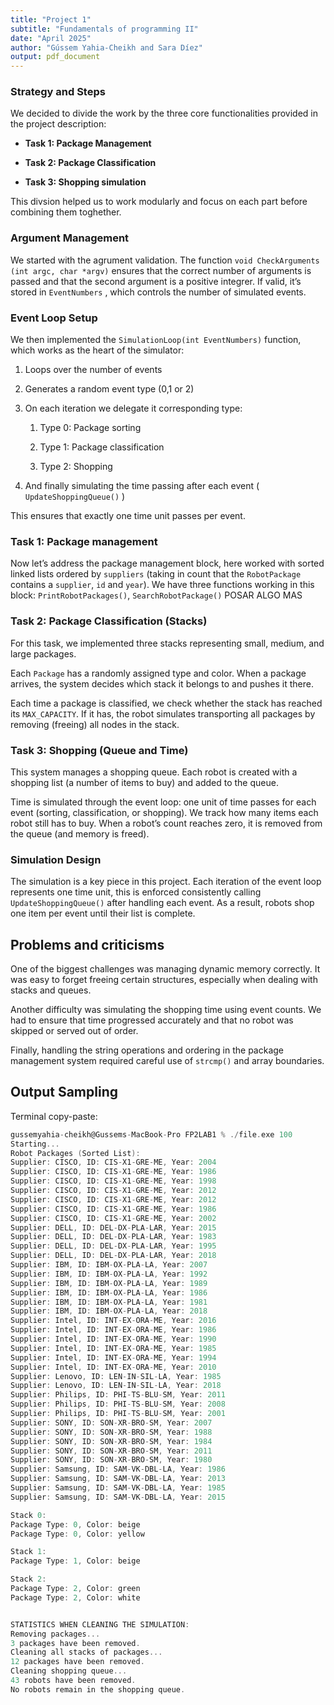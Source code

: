 ```yaml
---
title: "Project 1"
subtitle: "Fundamentals of programming II"
date: "April 2025"
author: "Gússem Yahia-Cheikh and Sara Díez"
output: pdf_document
---
```


### Strategy and Steps

We decided to divide the work by the three core functionalities provided in the project description:

-   **Task 1: Package Management**

-   **Task 2: Package Classification**

-   **Task 3: Shopping simulation**

This divsion helped us to work modularly and focus on each part before combining them toghether.

### **Argument Management**

We started with the agrument validation. The function `void CheckArguments (int argc, char *argv)` ensures that the correct number of arguments is passed and that the second argument is a positive integrer. If valid, it's stored in `EventNumbers` , which controls the number of simulated events.

### **Event Loop Setup**

We then implemented the `SimulationLoop(int EventNumbers)` function, which works as the heart of the simulator:

1.  Loops over the number of events

2.  Generates a random event type (0,1 or 2)

3.  On each iteration we delegate it corresponding type:

    1.  Type 0: Package sorting

    2.  Type 1: Package classification

    3.  Type 2: Shopping

4.  And finally simulating the time passing after each event ( `UpdateShoppingQueue()` )

This ensures that exactly one time unit passes per event.

### **Task 1: Package management**

Now let's address the package management block, here worked with sorted linked lists ordered by `suppliers` (taking in count that the `RobotPackage` contains a `supplier`, `id` and `year`). We have three functions working in this block: `PrintRobotPackages()`, `SearchRobotPackage()` POSAR ALGO MAS

### **Task 2: Package Classification (Stacks)**

For this task, we implemented three stacks representing small, medium, and large packages.

Each `Package` has a randomly assigned type and color. When a package arrives, the system decides which stack it belongs to and pushes it there.

Each time a package is classified, we check whether the stack has reached its `MAX_CAPACITY`. If it has, the robot simulates transporting all packages by removing (freeing) all nodes in the stack.

### **Task 3: Shopping (Queue and Time)**

This system manages a shopping queue. Each robot is created with a shopping list (a number of items to buy) and added to the queue.

Time is simulated through the event loop: one unit of time passes for each event (sorting, classification, or shopping). We track how many items each robot still has to buy. When a robot’s count reaches zero, it is removed from the queue (and memory is freed).

### Simulation Design

The simulation is a key piece in this project. Each iteration of the event loop represents one time unit, this is enforced consistently calling `UpdateShoppingQueue()` after handling each event. As a result, robots shop one item per event until their list is complete.

## Problems and criticisms

One of the biggest challenges was managing dynamic memory correctly. It was easy to forget freeing certain structures, especially when dealing with stacks and queues.

Another difficulty was simulating the shopping time using event counts. We had to ensure that time progressed accurately and that no robot was skipped or served out of order.

Finally, handling the string operations and ordering in the package management system required careful use of `strcmp()` and array boundaries.

## Output Sampling

Terminal copy-paste:

```C
gussemyahia-cheikh@Gussems-MacBook-Pro FP2LAB1 % ./file.exe 100             
Starting... 
Robot Packages (Sorted List):
Supplier: CISCO, ID: CIS-X1-GRE-ME, Year: 2004
Supplier: CISCO, ID: CIS-X1-GRE-ME, Year: 1986
Supplier: CISCO, ID: CIS-X1-GRE-ME, Year: 1998
Supplier: CISCO, ID: CIS-X1-GRE-ME, Year: 2012
Supplier: CISCO, ID: CIS-X1-GRE-ME, Year: 2012
Supplier: CISCO, ID: CIS-X1-GRE-ME, Year: 1986
Supplier: CISCO, ID: CIS-X1-GRE-ME, Year: 2002
Supplier: DELL, ID: DEL-DX-PLA-LAR, Year: 2015
Supplier: DELL, ID: DEL-DX-PLA-LAR, Year: 1983
Supplier: DELL, ID: DEL-DX-PLA-LAR, Year: 1995
Supplier: DELL, ID: DEL-DX-PLA-LAR, Year: 2018
Supplier: IBM, ID: IBM-OX-PLA-LA, Year: 2007
Supplier: IBM, ID: IBM-OX-PLA-LA, Year: 1992
Supplier: IBM, ID: IBM-OX-PLA-LA, Year: 1989
Supplier: IBM, ID: IBM-OX-PLA-LA, Year: 1986
Supplier: IBM, ID: IBM-OX-PLA-LA, Year: 1981
Supplier: IBM, ID: IBM-OX-PLA-LA, Year: 2018
Supplier: Intel, ID: INT-EX-ORA-ME, Year: 2016
Supplier: Intel, ID: INT-EX-ORA-ME, Year: 1986
Supplier: Intel, ID: INT-EX-ORA-ME, Year: 1990
Supplier: Intel, ID: INT-EX-ORA-ME, Year: 1985
Supplier: Intel, ID: INT-EX-ORA-ME, Year: 1994
Supplier: Intel, ID: INT-EX-ORA-ME, Year: 2010
Supplier: Lenovo, ID: LEN-IN-SIL-LA, Year: 1985
Supplier: Lenovo, ID: LEN-IN-SIL-LA, Year: 2018
Supplier: Philips, ID: PHI-TS-BLU-SM, Year: 2011
Supplier: Philips, ID: PHI-TS-BLU-SM, Year: 2008
Supplier: Philips, ID: PHI-TS-BLU-SM, Year: 2001
Supplier: SONY, ID: SON-XR-BRO-SM, Year: 2007
Supplier: SONY, ID: SON-XR-BRO-SM, Year: 1988
Supplier: SONY, ID: SON-XR-BRO-SM, Year: 1984
Supplier: SONY, ID: SON-XR-BRO-SM, Year: 2011
Supplier: SONY, ID: SON-XR-BRO-SM, Year: 1980
Supplier: Samsung, ID: SAM-VK-DBL-LA, Year: 1986
Supplier: Samsung, ID: SAM-VK-DBL-LA, Year: 2013
Supplier: Samsung, ID: SAM-VK-DBL-LA, Year: 1985
Supplier: Samsung, ID: SAM-VK-DBL-LA, Year: 2015

Stack 0:
Package Type: 0, Color: beige
Package Type: 0, Color: yellow

Stack 1:
Package Type: 1, Color: beige

Stack 2:
Package Type: 2, Color: green
Package Type: 2, Color: white


STATISTICS WHEN CLEANING THE SIMULATION:
Removing packages...
3 packages have been removed.
Cleaning all stacks of packages...
12 packages have been removed.
Cleaning shopping queue...
43 robots have been removed.
No robots remain in the shopping queue.
```
